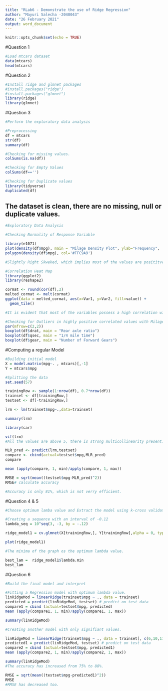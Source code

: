 ---
title: "RLab6 - Demonstrate the use of Ridge Regression"
author: "Mayuri Salecha -2048043"
date: "26 February 2021"
output: word_document
---

```{r setup, include=FALSE}
knitr::opts_chunk$set(echo = TRUE)
```

#Question 1
```{r}
#Load mtcars dataset
data(mtcars)
head(mtcars)
```

#Question 2
```{r}
#Install ridge and glmnet packages
#install.packages("ridge")
#install.packages("glmnet")
library(ridge)
library(glmnet)
```

#Question 3
```{r}
#Perform the exploratory data analysis

#Preprocessing
df = mtcars
str(df)
summary(df)

#Checking for missing values.
colSums(is.na(df))

#Checking for Empty Values
colSums(df=='')

#Checking for Duplicate values
library(tidyverse)
duplicated(df)
```

## The dataset is clean, there are no missing, null or duplicate values.

```{r}
#Exploratory Data Analysis

#Checking Normality of Response Variable

library(e1071)
plot(density(df$mpg), main = "Milage Density Plot", ylab="Frequency",  sub=paste("Skewness",round(e1071::skewness(df$mpg),2)))
polygon(density(df$mpg), col='#FFC9A9')

#Slightly Right Skweked, which implies most of the values are posititve in nature. 

#Correlation Heat Map
library(ggplot2)
library(reshape2)

cormat <- round(cor(df),2)
melted_cormat <- melt(cormat)
ggplot(data = melted_cormat, aes(x=Var1, y=Var2, fill=value)) + 
  geom_tile()

#It is evident that most of the variables possess a high correlation with each other, thus we can assume multicollinearity is present.

```



```{r}
#Checking for Outliers in highly positive correlated values with Milage
par(mfrow=c(2,2))
boxplot(df$drat, main = "Rear axle ratio")
boxplot(df$qsec, main = "1/4 mile time")
boxplot(df$gear, main = "Number of Forward Gears")

```
#Computing a regular Model
```{r}
#Building initial model
X = model.matrix(mpg~. , mtcars)[,-1]
Y = mtcars$mpg

#Splitting the data
set.seed(57)

trainingRow <- sample(1:nrow(df), 0.7*nrow(df))
trainset <- df[trainingRow,]
testset <- df[-trainingRow,]

lrm <- lm(trainset$mpg~.,data=trainset)

summary(lrm)

library(car)

vif(lrm)
#All the values are above 5, there is strong multicollinearity present.

MLR_pred <- predict(lrm,testset)
compare <- cbind(actual=testset$mpg,MLR_pred)
compare

mean (apply(compare, 1, min)/apply(compare, 1, max))

RMSE = sqrt(mean((testset$mpg-MLR_pred)^2))
RMSE# calculate accuracy

#Accuracy is only 81%, which is not verry efficient.
```


#Question 4 & 5
```{r}
#Choose optimum lamba value and Extract the model using k-cross validation.

#Creating a sequence with an interval of -0.12
lambda_seq = 10^seq(3, -3, by = -.12)

ridge_model1 = cv.glmnet(X[trainingRow,], Y[trainingRow],alpha = 0, type.measure = "mse", lambda = lambda_seq, nfolds = 5)

plot(ridge_model1)

#The minima of the graph os the optimum lambda value.

best_lam =  ridge_model1$lambda.min
best_lam

```

#Question 6
```{r}
#Build the final model and interpret

#Fitting a Regression model with optimum lambda value.
linRidgeMod = linearRidge(trainset$mpg ~ ., data = trainset)
predicted = predict(linRidgeMod, testset) # predict on test data
compare1 = cbind (actual=testset$mpg, predicted)
mean (apply(compare1, 1, min)/apply(compare1, 1, max))

summary(linRidgeMod)
```
```{r}
#Creating another model with only signifiant values.

linRidgeMod = linearRidge(trainset$mpg ~ ., data = trainset[, c(6,10,11)])
predicted1 = predict(linRidgeMod, testset) # predict on test data
compare2 = cbind (actual=testset$mpg, predicted1)
mean (apply(compare2, 1, min)/apply(compare2, 1, max))

summary(linRidgeMod)
#The accuracy has increased from 75% to 88%.

RMSE = sqrt(mean((testset$mpg-predicted1)^2))
RMSE
#RMSE has decreased too.
```


